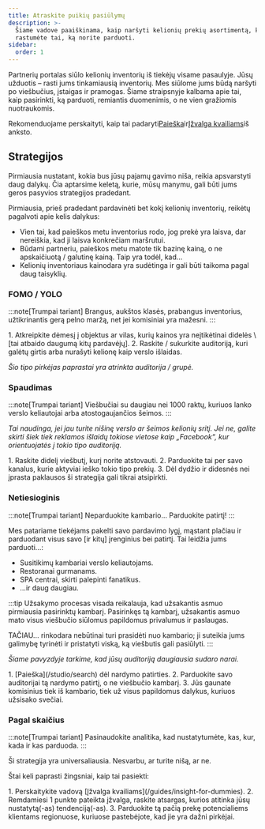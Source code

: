```yaml
---
title: Atraskite puikių pasiūlymų
description: >-
  Šiame vadove paaiškinama, kaip naršyti kelionių prekių asortimentą, kad
  rastumėte tai, ką norite parduoti.
sidebar:
  order: 1
---
```


Partnerių portalas siūlo kelionių inventorių iš tiekėjų visame pasaulyje. Jūsų užduotis – rasti jums tinkamiausią inventorių. Mes siūlome jums būdą naršyti po viešbučius, įstaigas ir pramogas. Šiame straipsnyje kalbama apie tai, kaip pasirinkti, ką parduoti, remiantis duomenimis, o ne vien gražiomis nuotraukomis.

Rekomenduojame perskaityti, kaip tai padaryti[Paieška](/studio/search)ir[Įžvalga kvailiams](/guides/insight-for-dummies)iš anksto.

## Strategijos

Pirmiausia nustatant, kokia bus jūsų pajamų gavimo niša, reikia apsvarstyti daug dalykų. Čia aptarsime keletą, kurie, mūsų manymu, gali būti jums geros pasyvios strategijos pradedant.

Pirmiausia, prieš pradedant pardavinėti bet kokį kelionių inventorių, reikėtų pagalvoti apie kelis dalykus:

* Vien tai, kad paieškos metu inventorius rodo, jog prekė yra laisva, dar nereiškia, kad ji laisva konkrečiam maršrutui.
* Būdami partneriu, paieškos metu matote tik bazinę kainą, o ne apskaičiuotą / galutinę kainą. Taip yra todėl, kad...
* Kelionių inventoriaus kainodara yra sudėtinga ir gali būti taikoma pagal daug taisyklių.

### FOMO / YOLO

:::note\[Trumpai tariant]
Brangus, aukštos klasės, prabangus inventorius, užtikrinantis gerą pelno maržą, net jei komisiniai yra mažesni.
:::

<Steps>
  1. Atkreipkite dėmesį į objektus ar vilas, kurių kainos yra neįtikėtinai didelės \[tai atbaido daugumą kitų pardavėjų].
  2. Raskite / sukurkite auditoriją, kuri galėtų girtis arba nurašyti kelionę kaip verslo išlaidas.
</Steps>


*Šio tipo pirkėjas paprastai yra atrinkta auditorija / grupė.*

### Spaudimas

:::note\[Trumpai tariant]
Viešbučiai su daugiau nei 1000 raktų, kuriuos lanko verslo keliautojai arba atostogaujančios šeimos.
:::

*Tai naudinga, jei jau turite nišinę verslo ar šeimos kelionių sritį. Jei ne, galite skirti šiek tiek reklamos išlaidų tokiose vietose kaip „Facebook“, kur orientuojatės į tokio tipo auditoriją.*

<Steps>
  1. Raskite didelį viešbutį, kurį norite atstovauti.
  2. Parduokite tai per savo kanalus, kurie aktyviai ieško tokio tipo prekių.
  3. Dėl dydžio ir didesnės nei įprasta paklausos ši strategija gali tikrai atsipirkti.
</Steps>


### Netiesioginis

:::note\[Trumpai tariant]
Neparduokite kambario... Parduokite patirtį!
:::

Mes patariame tiekėjams pakelti savo pardavimo lygį, mąstant plačiau ir parduodant visus savo \[ir kitų] įrenginius bei patirtį. Tai leidžia jums parduoti...:

* Susitikimų kambariai verslo keliautojams.
* Restoranai gurmanams.
* SPA centrai, skirti palepinti fanatikus.
* ...ir daug daugiau.

:::tip
Užsakymo procesas visada reikalauja, kad užsakantis asmuo pirmiausia pasirinktų kambarį. Pasirinkęs tą kambarį, užsakantis asmuo mato visus viešbučio siūlomus papildomus privalumus ir paslaugas.

TAČIAU... rinkodara nebūtinai turi prasidėti nuo kambario; ji suteikia jums galimybę tyrinėti ir pristatyti viską, ką viešbutis gali pasiūlyti.
:::

*Šiame pavyzdyje tarkime, kad jūsų auditoriją daugiausia sudaro narai.*

<Steps>
  1. [Paieška](/studio/search) dėl nardymo patirties.
  2. Parduokite savo auditorijai tą nardymo patirtį, o ne viešbučio kambarį.
  3. Jūs gaunate komisinius tiek iš kambario, tiek už visus papildomus dalykus, kuriuos užsisako svečiai.
</Steps>


### Pagal skaičius

:::note\[Trumpai tariant]
Pasinaudokite analitika, kad nustatytumėte, kas, kur, kada ir kas parduoda.
:::

Ši strategija yra universaliausia. Nesvarbu, ar turite nišą, ar ne.

Štai keli paprasti žingsniai, kaip tai pasiekti:

<Steps>
  1. Perskaitykite vadovą [Įžvalga kvailiams](/guides/insight-for-dummies).
  2. Remdamiesi 1 punkte pateikta įžvalga, raskite atsargas, kurios atitinka jūsų nustatytą(-as) tendenciją(-as).
  3. Parduokite tą pačią prekę potencialiems klientams regionuose, kuriuose pastebėjote, kad jie yra dažni pirkėjai.
</Steps>


